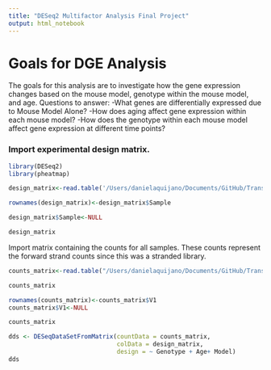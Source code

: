 ```yaml
---
title: "DESeq2 Multifactor Analysis Final Project"
output: html_notebook
---
```


# Goals for DGE Analysis

The goals for this analysis are to investigate how the gene expression changes based on the mouse model, genotype within the mouse model, and age.
Questions to answer:
-What genes are differentially expressed due to Mouse Model Alone?
-How does aging affect gene expression within each mouse model?
-How does the genotype within each mouse model affect gene expression at different time points?

### Import experimental design matrix.

```r
library(DESeq2)
library(pheatmap)
```


```r
design_matrix<-read.table('/Users/danielaquijano/Documents/GitHub/Transcriptomics-Final-Project-/source_files/Experimental_Design.csv',sep=',',header=TRUE)
```

```r
rownames(design_matrix)<-design_matrix$Sample
```
```r
design_matrix$Sample<-NULL
```
```r
design_matrix
```

Import matrix containing the counts for all samples. These counts represent the forward strand counts since this was a stranded library. 

```r

counts_matrix<-read.table("/Users/danielaquijano/Documents/GitHub/Transcriptomics-Final-Project-/Count_Tables/allcounts.csv",sep=',',header=TRUE)
```
```r
counts_matrix
```
```r
rownames(counts_matrix)<-counts_matrix$V1
counts_matrix$V1<-NULL
```

```r
counts_matrix
```


```r
dds <- DESeqDataSetFromMatrix(countData = counts_matrix,
                              colData = design_matrix,
                              design = ~ Genotype + Age+ Model)
dds
```

